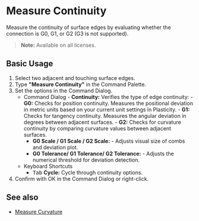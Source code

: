 
# Measure Continuity

<Reference shortcut="" command="Measure Continuity" button="" />

Measure the continuity of surface edges by evaluating whether the connection is G0, G1, or G2 (G3 is not supported).

> **Note:** Available on all licenses.

## Basic Usage

1. Select two adjacent and touching surface edges.
2. Type **"Measure Continuity"** in the Command Palette.
3. Set the options in the Command Dialog.
   - <Kst>Command Dialog</Kst>
         - **Continuity:** Verifies the type of edge continuity:
            - **G0:** Checks for position continuity. Measures the positional deviation in metric units based on your current unit settings in Plasticity.
            - **G1:** Checks for tangency continuity. Measures the angular deviation in degrees between adjacent surfaces.
            - **G2:** Checks for curvature continuity by comparing curvature values between adjacent surfaces.
        - **G0 Scale / G1 Scale / G2 Scale:** 
                - Adjusts visual size of combs and deviation plot.
        - **G0 Tolerance/ G1 Tolerance/ G2 Tolerance:** 
                - Adjusts the numerical threshold for deviation detection.
   - <Kst>Keyboard Shortcuts</Kst>
      - <kbd>Tab</kbd> **Cycle:** Cycle through continuity options.
4. Confirm with OK in the Command Dialog or right-click.

<VideoPlayer fileName="measure-continuity-0"/>

## See also
- [Measure Curvature](/sketch/measure-curvature)
